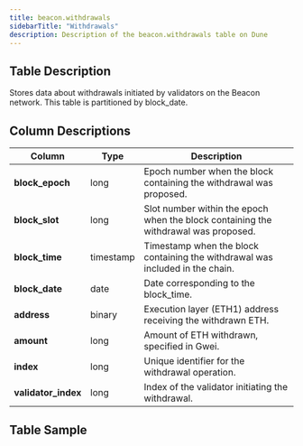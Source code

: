 ```yaml
---
title: beacon.withdrawals
sidebarTitle: "Withdrawals"
description: Description of the beacon.withdrawals table on Dune
---
```


## Table Description
Stores data about withdrawals initiated by validators on the Beacon network. This table is partitioned by block_date.

## Column Descriptions
| **Column**          | **Type**    | **Description**                                                                                   |
|---------------------|-------------|---------------------------------------------------------------------------------------------------|
| **block_epoch**     | long        | Epoch number when the block containing the withdrawal was proposed.                               |
| **block_slot**      | long        | Slot number within the epoch when the block containing the withdrawal was proposed.               |
| **block_time**      | timestamp   | Timestamp when the block containing the withdrawal was included in the chain.                     |
| **block_date**      | date        | Date corresponding to the block_time.                                                            |
| **address**         | binary      | Execution layer (ETH1) address receiving the withdrawn ETH.                                      |
| **amount**          | long        | Amount of ETH withdrawn, specified in Gwei.                                                      |
| **index**           | long        | Unique identifier for the withdrawal operation.                                                  |
| **validator_index** | long        | Index of the validator initiating the withdrawal.                                                |


## Table Sample


<TableSample tableSchema="beacon" tableName="withdrawals" />
